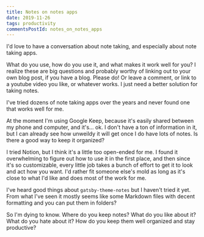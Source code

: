 ```yaml
---
title: Notes on notes apps
date: 2019-11-26
tags: productivity
commentsPostId: notes_on_notes_apps
---
```


I'd love to have a conversation about note taking, and especially about note taking apps.

What do you use, how do you use it, and what makes it work well for you? I realize these are big questions and probably worthy of linking out to your own blog post, if you have a blog. Please do! Or leave a comment, or link to a youtube video you like, or whatever works. I just need a better solution for taking notes.

I've tried dozens of note taking apps over the years and never found one that works well for me.

At the moment I'm using Google Keep, because it's easily shared between my phone and computer, and it's... ok. I don't have a ton of information in it, but I can already see how unweildy it will get once I do have lots of notes. Is there a good way to keep it organized?

I tried Notion, but I think it's a little too open-ended for me. I found it overwhelming to figure out how to use it in the first place, and then since it's so customizable, every little job takes a bunch of effort to get it to look and act how you want. I'd rather fit someone else's mold as long as it's close to what I'd like and does most of the work for me.

I've heard good things about `gatsby-theme-notes` but I haven't tried it yet. From what I've seen it mostly seems like some Markdown files with decent formatting and you can put them in folders?

So I'm dying to know. Where do you keep notes? What do you like about it? What do you hate about it? How do you keep them well organized and stay productive?
